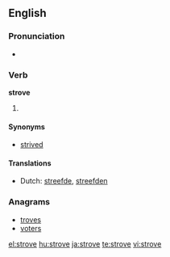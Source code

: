 ==English==

===Pronunciation===
* {{IPA|/'stɻɔʊv/}}
*: {{rhymes|əʊv}}

===Verb===
'''strove'''

# {{past tense of| to [[strive]]}}

====Synonyms====
* [[strived]]

====Translations====
* Dutch: [[streefde]], [[streefden]]

===Anagrams===
* [[troves]]
* [[voters]]

[[el:strove]]
[[hu:strove]]
[[ja:strove]]
[[te:strove]]
[[vi:strove]]